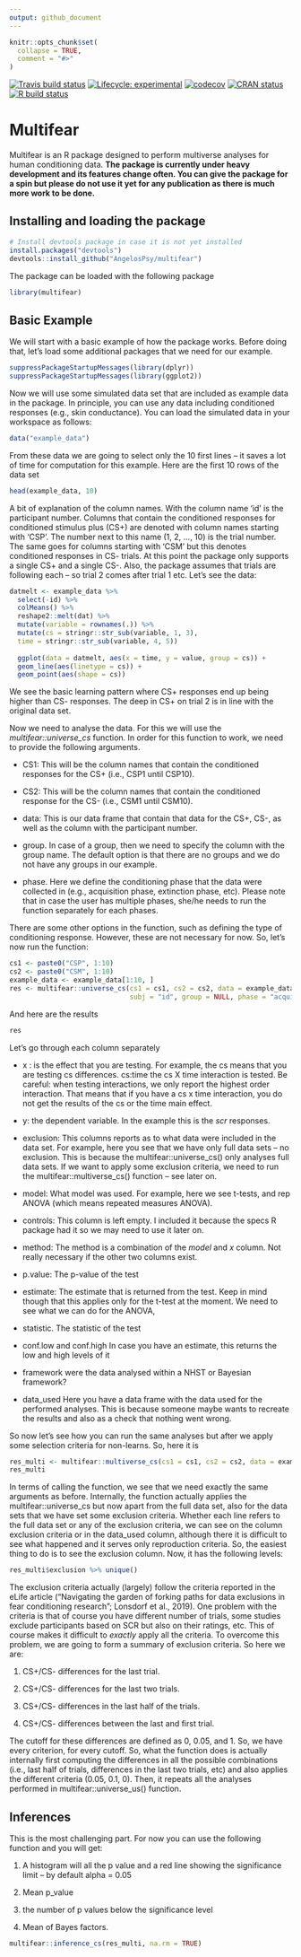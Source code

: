 ```yaml
---
output: github_document
---
```


<!-- README.md is generated from README.Rmd. Please edit that file -->

```r
knitr::opts_chunk$set(
  collapse = TRUE,
  comment = "#>"
)
```

<!-- badges: start -->
[![Travis build status](https://travis-ci.org/AngelosPsy/multifear.svg?branch=master)](https://travis-ci.org/AngelosPsy/multifear)
[![Lifecycle: experimental](https://img.shields.io/badge/lifecycle-experimental-orange.svg)](https://www.tidyverse.org/lifecycle/#experimental)
[![codecov](https://codecov.io/gh/AngelosPsy/multifear/branch/master/graph/badge.svg)](https://codecov.io/gh/AngelosPsy/multifear)
[![CRAN status](https://www.r-pkg.org/badges/version/multifear)](https://CRAN.R-project.org/package=multifear)
[![R build status](https://github.com/AngelosPsy/multifear/workflows/R-CMD-check/badge.svg)](https://github.com/AngelosPsy/multifear/actions)
<!-- badges: end -->

# Multifear

Multifear is an R package designed to perform multiverse analyses for human conditioning data. **The package is currently under heavy development and its features change often. You can give the package for a spin but please do not use it yet for any publication as there is much more work to be done.**

## Installing and loading the package

```r
# Install devtools package in case it is not yet installed
install.packages("devtools") 
devtools::install_github("AngelosPsy/multifear")
```

The package can be loaded with the following package

```r
library(multifear)
```

## Basic Example

We will start with a basic example of how the package works. Before doing that, let's load some additional packages that we need for our example. 

```r
suppressPackageStartupMessages(library(dplyr))
suppressPackageStartupMessages(library(ggplot2))
```

Now we will use some simulated data set that are included as example data in the package. In principle, you can use any data including conditioned responses (e.g., skin conductance). You can load the simulated data in your workspace as follows:

```r
data("example_data")
```

From these data we are going to select only the 10 first lines -- it saves a lot of time for computation for this example. Here are the first 10 rows of the data set

```r
head(example_data, 10)
```

A bit of explanation of the column names. With the column name 'id' is the participant number. Columns that contain the conditioned responses for conditioned stimulus plus (CS+) are denoted with column names starting with 'CSP'. The number next to this name (1, 2, ..., 10) is the trial number. The same goes for columns starting with 'CSM' but this denotes conditioned responses in CS- trials. At this point the package only supports a single CS+ and a single CS-. Also, the package assumes that trials are following each  -- so trial 2 comes after trial 1 etc.
Let's see the data:

```r
datmelt <- example_data %>%
  select(-id) %>%
  colMeans() %>%
  reshape2::melt(dat) %>%
  mutate(variable = rownames(.)) %>%
  mutate(cs = stringr::str_sub(variable, 1, 3),
  time = stringr::str_sub(variable, 4, 5))
  
  ggplot(data = datmelt, aes(x = time, y = value, group = cs)) +
  geom_line(aes(linetype = cs)) +
  geom_point(aes(shape = cs))
```

We see the basic learning pattern where CS+ responses end up being  higher than CS- responses. The deep in CS+ on trial 2 is in line with the original data set.

Now we need to analyse the data.  For this we will use the *multifear::universe_cs* function. In order for this function to work, we need to provide the following arguments.

+ CS1: This will be the column names that contain the conditioned responses for the CS+  (i.e., CSP1 until CSP10).

+ CS2: This will be the column names that contain the conditioned response for the CS- (i.e., CSM1 until CSM10).

+ data: This is our data frame that contain that data for the CS+, CS-, as well as the column with the participant number.

+ group. In case of a group, then we need to specify the column with the group name. The default option is that there are no groups and we do not have any groups in our example.

+ phase. Here we define the conditioning phase that the data were collected in (e.g., acquisition phase, extinction phase, etc). Please note that in case the user has multiple phases, she/he needs to run the function separately for each phases.

There are some other options in the function, such as defining the type of conditioning response. However, these are not necessary for now. So, let's now run the function:

```r
cs1 <- paste0("CSP", 1:10)
cs2 <- paste0("CSM", 1:10)
example_data <- example_data[1:10, ]
res <- multifear::universe_cs(cs1 = cs1, cs2 = cs2, data = example_data, 
                              subj = "id", group = NULL, phase = "acquisition", include_bayes = FALSE)
```

And here are the results

```r
res
```

Let's go through each column separately

+ x : is the effect that you are testing. For example, the cs means that you are testing cs differences. cs:time the cs X time interaction is tested. Be careful: when testing interactions, we only report the highest order interaction. That means that if you have a cs x time interaction, you do not get the results of the cs or the time main effect.

+ y: the dependent variable. In the example this is the _scr_ responses.

+ exclusion: This columns reports as to what data were included in the data set. For example, here you see that we have only full data sets -- no exclusion. This is because the multifear::universe_cs() only analyses full data sets. If we want to apply some exclusion criteria, we need to run the multifear::multiverse_cs() function -- see later on.

+ model: What model was used. For example, here we see t-tests, and rep ANOVA (which means repeated measures ANOVA).

+ controls: This  column is left empty. I included it because the specs R package had it so we may need to use it later on.

+ method: The method is a combination of the _model_ and _x_ column. Not really necessary if the other two columns exist.

+ p.value: The p-value of the test

+ estimate: The estimate that is returned from the test. Keep in mind though that this applies only for the t-test at the moment. We need to see what we can do for the ANOVA,

+ statistic. The statistic of the test

+ conf.low and conf.high In case you have an estimate, this returns the low and high levels of it

+ framework were the data analysed within a NHST or Bayesian framework?

+ data_used Here you have a data frame with the data used for the performed analyses. This is because someone maybe wants to recreate the results and also as a check that nothing went wrong.

So now let's see how you can run the same analyses but after we apply some selection criteria for non-learns. So, here it is

```r

res_multi <- multifear::multiverse_cs(cs1 = cs1, cs2 = cs2, data = example_data, subj = "id", group = NULL, phase = "acquisition", include_bayes = TRUE)
res_multi
```

In terms of calling the function, we see that we need exactly the same arguments as before. Internally, the function actually applies the multifear::universe_cs but now apart from the full data set, also for the data sets that we have set some exclusion criteria. Whether each line refers to the full data set or any of the exclusion criteria, we can see on the column exclusion criteria or in the data_used column, although there it is difficult to see what happened and it serves only reproduction criteria. So, the easiest thing to do is to see the exclusion column. Now, it has the following levels:

```r
res_multi$exclusion %>% unique()
```

The exclusion criteria actually (largely) follow the criteria reported in the eLife article ("Navigating the garden of forking paths for data exclusions in fear conditioning research"; Lonsdorf et al., 2019). One problem with the criteria is that of course you have different number of trials, some studies exclude participants based on SCR but also on their ratings, etc. This of course makes it difficult to _exactly_ apply all the criteria. To overcome this problem, we are going to form a summary of exclusion criteria. So here we are:

1) CS+/CS- differences for the last trial.

2) CS+/CS- differences for the last two trials.

3) CS+/CS- differences in the last half of the trials.

4) CS+/CS- differences between the last and first trial.

The cutoff for these differences are defined as 0, 0.05, and 1. So, we have every criterion, for every cutoff. So, what the function does is actually internally first computing the differences in all the possible combinations (i.e., last half of trials, differences in the last two trials, etc) and also applies the different criteria (0.05, 0.1, 0). Then, it repeats all the analyses performed in multifear::universe_us() function.

## Inferences
This is the most challenging part. For now you can use the following function
and you will get:

1) A histogram will all the p value and a red line showing the significance 
limit -- by default alpha = 0.05

2) Mean p_value

3) the number of p values below the significance level

4) Mean of Bayes factors.

```r
multifear::inference_cs(res_multi, na.rm = TRUE)
```

